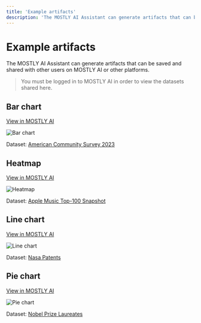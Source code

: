 ```yaml
---
title: 'Example artifacts'
description: 'The MOSTLY AI Assistant can generate artifacts that can be saved and shared with other users on MOSTLY AI or other platforms.'
---
```



# Example artifacts

The MOSTLY AI Assistant can generate artifacts that can be saved and shared with other users on MOSTLY AI or other platforms.

> You must be logged in to MOSTLY AI in order to view the datasets shared here.

## Bar chart

[View in MOSTLY AI](https://app.mostly.ai/public/artifacts/97e83975-1428-4466-bfe1-b4fc2b180fc0)

<Image src="/docimages/assistant/002-examples-bar.webp" alt="Bar chart" width={600} height={400} />

Dataset: [American Community Survey 2023](https://app.mostly.ai/d/datasets/67185554-3066-4cb4-a505-6e114c658b93)

## Heatmap

[View in MOSTLY AI](https://app.mostly.ai/public/artifacts/12765f03-c984-4e68-8872-365353a8093e)

<Image src="/docimages/assistant/003-examples-heatmap.webp" alt="Heatmap" width={600} height={400} />

Dataset: [Apple Music Top-100 Snapshot](https://app.mostly.ai/d/datasets/8d924378-dbd0-4dde-b249-81af6d41d766)

## Line chart

[View in MOSTLY AI](https://app.mostly.ai/public/artifacts/37cbed33-0e12-4072-959c-7dcec8909965)

<Image src="/docimages/assistant/001-examples-line.webp" alt="Line chart" width={600} height={400} />

Dataset: [Nasa Patents](https://app.mostly.ai/d/datasets/25fd60bc-cf32-49b4-a04f-4aee157ae657)

## Pie chart

[View in MOSTLY AI](https://app.mostly.ai/public/artifacts/412d3abb-7e5a-4a38-9d4a-78bbb243b5e5)

<Image src="/docimages/assistant/004-examples-pie.webp" alt="Pie chart" width={400} height={400} />

Dataset: [Nobel Prize Laureates](https://app.mostly.ai/d/datasets/18a99d58-2ac0-437c-8949-2e3fff8af013)
